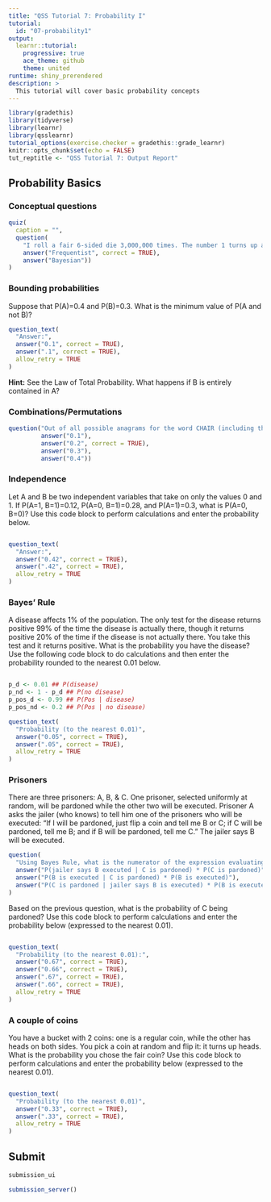 ```yaml
---
title: "QSS Tutorial 7: Probability I"
tutorial:
  id: "07-probability1"
output:
  learnr::tutorial:
    progressive: true
    ace_theme: github
    theme: united
runtime: shiny_prerendered
description: >
  This tutorial will cover basic probability concepts
---
```


```r
library(gradethis)
library(tidyverse)
library(learnr)
library(qsslearnr)
tutorial_options(exercise.checker = gradethis::grade_learnr)
knitr::opts_chunk$set(echo = FALSE)
tut_reptitle <- "QSS Tutorial 7: Output Report"
```

## Probability Basics



### Conceptual questions

```r
quiz(
  caption = "",
  question(
    "I roll a fair 6-sided die 3,000,000 times. The number 1 turns up approximately 500,000 times, so I conclude that the probability of a 1 is 1/6. What approach to probability does this ",
    answer("Frequentist", correct = TRUE),
    answer("Bayesian"))
)
```



### Bounding probabilities

Suppose that P(A)=0.4 and P(B)=0.3. What is the minimum value of P(A and not B)?


```r
question_text(
  "Answer:",
  answer("0.1", correct = TRUE),
  answer(".1", correct = TRUE),
  allow_retry = TRUE
)
```


<div id="filter-hint">
**Hint:** See the Law of Total Probability. What happens if B is entirely contained in A?
</div>


### Combinations/Permutations

```r
question("Out of all possible anagrams for the word CHAIR (including the original word), what is the probability that the letter I comes first?",
         answer("0.1"),
         answer("0.2", correct = TRUE),
         answer("0.3"),
         answer("0.4"))
```


### Independence

Let A and B be two independent variables that take on only the values 0 and 1. If P(A=1, B=1)=0.12, P(A=0, B=1)=0.28, and P(A=1)=0.3, what is P(A=0, B=0)? Use this code block to perform calculations and enter the probability below.


```r

```


```r
question_text(
  "Answer:",
  answer("0.42", correct = TRUE),
  answer(".42", correct = TRUE),
  allow_retry = TRUE
)
```


### Bayes' Rule

A disease affects 1% of the population. The only test for the disease returns positive 99% of the time the disease is actually there, though it returns positive 20% of the time if the disease is not actually there. You take this test and it returns positive. What is the probability you have the disease? Use the following code block to do calculations and then enter the probability rounded to the nearest 0.01 below.

```r

```

```r
p_d <- 0.01 ## P(disease)
p_nd <- 1 - p_d ## P(no disease)
p_pos_d <- 0.99 ## P(Pos | disease)
p_pos_nd <- 0.2 ## P(Pos | no disease)


```

```r
question_text(
  "Probability (to the nearest 0.01)",
  answer("0.05", correct = TRUE),
  answer(".05", correct = TRUE),
  allow_retry = TRUE
)
```

### Prisoners

There are three prisoners: A, B, & C. One prisoner, selected uniformly at
random, will be pardoned while the other two will be executed. Prisoner A
asks the jailer (who knows) to tell him one of the prisoners who will be
executed: "If I will be pardoned, just flip a coin and tell me B or C; if C
will be pardoned, tell me B; and if B will be pardoned, tell me C." The
jailer says B will be executed.

```r
question(
  "Using Bayes Rule, what is the numerator of the expression evaluating the probability that C is pardoned given what has happened?",
  answer("P(jailer says B executed | C is pardoned) * P(C is pardoned)", correct = TRUE),
  answer("P(B is executed | C is pardoned) * P(B is executed)"),
  answer("P(C is pardoned | jailer says B is executed) * P(B is executed)")
)
```


Based on the previous question, what is the probability of C being pardoned?  Use this code block to perform calculations and enter the probability below (expressed to the nearest 0.01).

```r

```

```r
question_text(
  "Probability (to the nearest 0.01):",
  answer("0.67", correct = TRUE),
  answer("0.66", correct = TRUE),
  answer(".67", correct = TRUE),
  answer(".66", correct = TRUE),
  allow_retry = TRUE
)
```

### A couple of coins

You have a bucket with 2 coins: one is a regular coin, while the other has heads on both sides. You pick a coin at random and flip it: it turns up heads. What is the probability you chose the fair coin? Use this code block to perform calculations and enter the probability below (expressed to the nearest 0.01).

```r

```

```r
question_text(
  "Probability (to the nearest 0.01)",
  answer("0.33", correct = TRUE),
  answer(".33", correct = TRUE),
  allow_retry = TRUE
)
```

## Submit

```r
submission_ui
```

```r
submission_server()
```
